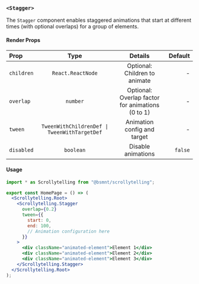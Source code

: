### `<Stagger>`

The `Stagger` component enables staggered animations that start at different times (with optional overlaps) for a group of elements.

#### Render Props

| Prop       |                     Type                     |                     Details                      | Default |
| :--------- | :------------------------------------------: | :----------------------------------------------: | ------: |
| `children` |              `React.ReactNode`               |          Optional: Children to animate           |       - |
| `overlap`  |                   `number`                   | Optional: Overlap factor for animations (0 to 1) |       - |
| `tween`    | `TweenWithChildrenDef \| TweenWithTargetDef` |           Animation config and target            |       - |
| `disabled` |                  `boolean`                   |                Disable animations                | `false` |

#### Usage

```jsx copy
import * as Scrollytelling from "@bsmnt/scrollytelling";

export const HomePage = () => (
  <Scrollytelling.Root>
    <Scrollytelling.Stagger
      overlap={0.2}
      tween={{
        start: 0,
        end: 100,
        // Animation configuration here
      }}
    >
      <div className="animated-element">Element 1</div>
      <div className="animated-element">Element 2</div>
      <div className="animated-element">Element 3</div>
    </Scrollytelling.Stagger>
  </Scrollytelling.Root>
);
```
